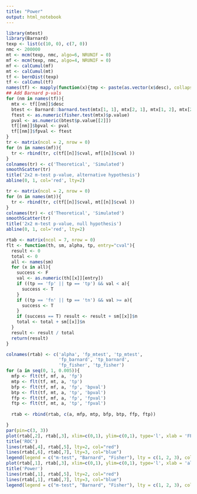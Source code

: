 ```yaml
---
title: "Power"
output: html_notebook
---
```


```r
library(mtest)
library(Barnard)
texp <- list(c(10, 0), c(7, 0))
nmc <- 200000
mt <- mcm(texp, nmc, algo=6, NRUNIF = 0)
mf <- mcm(texp, nmc, algo=4, NRUNIF = 0)
mf <- calCumul(mf) 
mt <- calCumul(mt)
tf <- bernDist(texp)
tf <- calCumul(tf)
names(tf) <- mapply(function(x){tmp <- paste(as.vector(x$desc), collapse = '_'); names(x) <- tmp}, tf)
## Add Barnard p-vals
for (nm in names(tf)){
  mtx <- tf[[nm]]$desc
  btest <- Barnard::barnard.test(mtx[1, 1], mtx[2, 1], mtx[1, 2], mtx[2, 2])
  ftest <- as.numeric(fisher.test(mtx)$p.value)
  pval <- as.numeric(btest$p.value[[2]])
  tf[[nm]]$bpval <- pval
  tf[[nm]]$fpval <- ftest
}
tr <- matrix(ncol = 2, nrow = 0)
for (n in names(mf)){
  tr <- rbind(tr, c(tf[[n]]$cval, mf[[n]]$cval ))
}
colnames(tr) <- c('Theoretical', 'Simulated')
smoothScatter(tr)
title('2x2 m-test p-value, alternative hypothesis')
abline(0, 1, col='red', lty=2)

tr <- matrix(ncol = 2, nrow = 0)
for (n in names(mt)){
  tr <- rbind(tr, c(tf[[n]]$cval, mt[[n]]$cval ))
}
colnames(tr) <- c('Theoretical', 'Simulated')
smoothScatter(tr)
title('2x2 m-test p-value, null hypothesis')
abline(0, 1, col='red', lty=2)


```

```r
rtab <- matrix(ncol = 7, nrow = 0)
flt <- function(th, sm, alpha, tp, entry="cval"){
  result <- 0
  total <- 0
  all <- names(sm)
  for (x in all){
    success <- F
    val <- as.numeric(th[[x]][entry])
    if ((tp == 'fp' || tp == 'tp') && val < a){
      success <- T
    }
    if ((tp == 'fn' || tp == 'tn') && val >= a){
      success <- T
    }
    if (success == T) result <- result + sm[[x]]$n
    total <- total + sm[[x]]$n
  }
  result <- result / total
  return(result)
}

colnames(rtab) <- c('alpha', 'fp_mtest', 'tp_mtest', 
                    'fp_barnard', 'tp_barnard',
                    'fp_fisher', 'tp_fisher')
for (a in seq(0, 1, 0.005)){
  mfp <- flt(tf, mf, a, 'fp')
  mtp <- flt(tf, mt, a, 'tp')
  bfp <- flt(tf, mf, a, 'fp', 'bpval')
  btp <- flt(tf, mt, a, 'tp', 'bpval')
  ffp <- flt(tf, mf, a, 'fp', 'fpval')
  ftp <- flt(tf, mt, a, 'tp', 'fpval')
  
  rtab <- rbind(rtab, c(a, mfp, mtp, bfp, btp, ffp, ftp))

}
par(pin=c(3, 3))
plot(rtab[,2], rtab[,3], xlim=c(0,1), ylim=c(0,1), type='l', xlab = 'FPR', ylab='TPR', col="black")
title('ROC')
lines(rtab[,4], rtab[,5], lty=2, col="red")
lines(rtab[,6], rtab[,7], lty=3, col="blue")
legend(legend = c("m-test", "Barnard", "Fisher"), lty = c(1, 2, 3), col=c('black', 'red', 'blue'), x='right', y='middle')
plot(rtab[,1], rtab[,3], xlim=c(0,1), ylim=c(0,1), type='l', xlab = 'alpha', ylab='TPR', col="black")
title('Power')
lines(rtab[,1], rtab[,5], lty=2, col="red")
lines(rtab[,1], rtab[,7], lty=3, col="blue")
legend(legend = c("m-test", "Barnard", "Fisher"), lty = c(1, 2, 3), col=c('black', 'red', 'blue'), x='right', y='middle')

```
